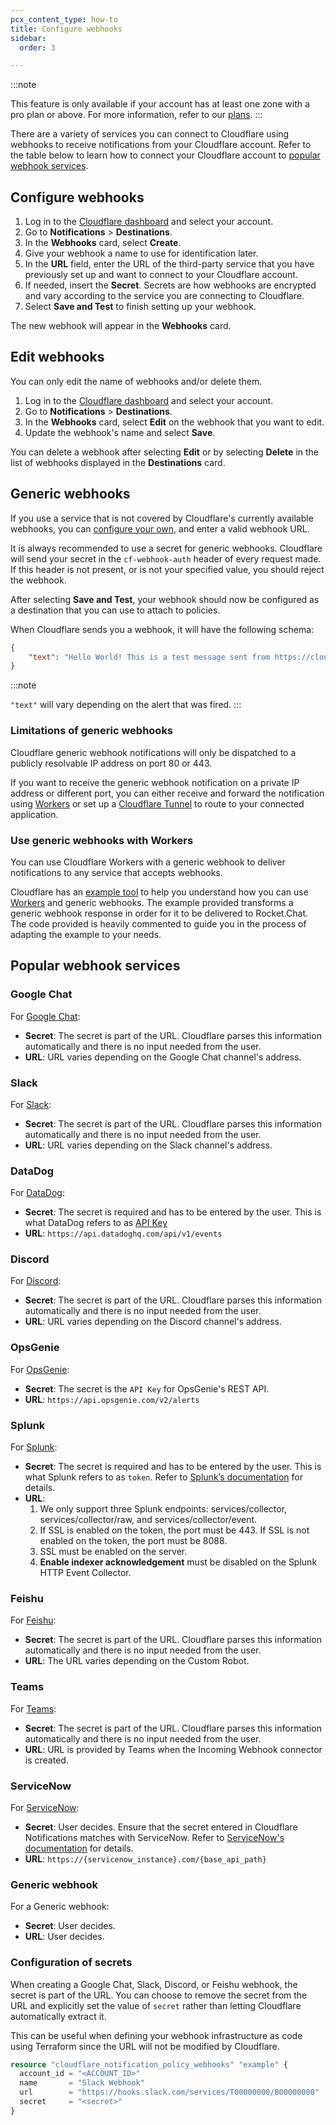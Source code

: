 ```yaml
---
pcx_content_type: how-to
title: Configure webhooks
sidebar:
  order: 3

---
```


:::note

This feature is only available if your account has at least one zone with a pro plan or above. For more information, refer to our [plans](https://www.cloudflare.com/plans/). 
:::

There are a variety of services you can connect to Cloudflare using webhooks to receive notifications from your Cloudflare account. Refer to the table below to learn how to connect your Cloudflare account to [popular webhook services](#popular-webhook-services).

## Configure webhooks

1. Log in to the [Cloudflare dashboard](https://dash.cloudflare.com/login) and select your account.
2. Go to **Notifications** > **Destinations**.
3. In the **Webhooks** card, select **Create**.
4. Give your webhook a name to use for identification later.
5. In the **URL** field, enter the URL of the third-party service that you have previously set up and want to connect to your Cloudflare account.
6. If needed, insert the **Secret**. Secrets are how webhooks are encrypted and vary according to the service you are connecting to Cloudflare.
7. Select **Save and Test** to finish setting up your webhook.

The new webhook will appear in the **Webhooks** card.

## Edit webhooks

You can only edit the name of webhooks and/or delete them.

1. Log in to the [Cloudflare dashboard](https://dash.cloudflare.com/login) and select your account.
2. Go to **Notifications** > **Destinations**.
3. In the **Webhooks** card, select **Edit** on the webhook that you want to edit.
4. Update the webhook's name and select **Save**.

You can delete a webhook after selecting **Edit** or by selecting **Delete** in the list of webhooks displayed in the **Destinations** card.

## Generic webhooks

If you use a service that is not covered by Cloudflare's currently available webhooks, you can [configure your own](#configure-webhooks), and enter a valid webhook URL.

It is always recommended to use a secret for generic webhooks. Cloudflare will send your secret in the `cf-webhook-auth` header of every request made. If this header is not present, or is not your specified value, you should reject the webhook.

After selecting **Save and Test**, your webhook should now be configured as a destination that you can use to attach to policies.

When Cloudflare sends you a webhook, it will have the following schema:

```json title="Example schema"
{
    "text": "Hello World! This is a test message sent from https://cloudflare.com. If you can see this, your webhook is configured properly."
}
```

:::note

`"text"` will vary depending on the alert that was fired. 
:::

### Limitations of generic webhooks

Cloudflare generic webhook notifications will only be dispatched to a publicly resolvable IP address on port 80 or 443.

If you want to receive the generic webhook notification on a private IP address or different port, you can either receive and forward the notification using [Workers](/workers/) or set up a [Cloudflare Tunnel](/cloudflare-one/connections/connect-networks/) to route to your connected application.

### Use generic webhooks with Workers

You can use Cloudflare Workers with a generic webhook to deliver notifications to any service that accepts webhooks.

Cloudflare has an [example tool](https://github.com/cloudflare/cf-webhook-relay/) to help you understand how you can use [Workers](/workers/) and generic webhooks. The example provided transforms a generic webhook response in order for it to be delivered to Rocket.Chat. The code provided is heavily commented to guide you in the process of adapting the example to your needs.

## Popular webhook services

### Google Chat

For [Google Chat](https://developers.google.com/chat/how-tos/webhooks):

- **Secret**: The secret is part of the URL. Cloudflare parses this information automatically and there is no input needed from the user.
- **URL**: URL varies depending on the Google Chat channel's address.

### Slack

For [Slack](https://api.slack.com/messaging/webhooks):

- **Secret**: The secret is part of the URL. Cloudflare parses this information automatically and there is no input needed from the user.
- **URL**: URL varies depending on the Slack channel's address.

### DataDog

For [DataDog](https://docs.datadoghq.com/api/latest/events/#post-an-event):

- **Secret**: The secret is required and has to be entered by the user. This is what DataDog refers to as [API Key](https://app.datadoghq.com/account/settings#api)
- **URL**: `https://api.datadoghq.com/api/v1/events`

### Discord

For [Discord](https://discord.com/developers/docs/resources/webhook#execute-webhook):

- **Secret**: The secret is part of the URL. Cloudflare parses this information automatically and there is no input needed from the user.
- **URL**: URL varies depending on the Discord channel's address.

### OpsGenie

For [OpsGenie](https://support.atlassian.com/opsgenie/docs/create-a-default-api-integration):

- **Secret**: The secret is the `API Key` for OpsGenie's REST API.
- **URL**: `https://api.opsgenie.com/v2/alerts`

### Splunk

For [Splunk](https://docs.splunk.com/Documentation/Splunk/latest/Data/UsetheHTTPEventCollector):

- **Secret**: The secret is required and has to be entered by the user. This is what Splunk refers to as `token`. Refer to [Splunk’s documentation](https://docs.splunk.com/Documentation/Splunk/latest/Data/UsetheHTTPEventCollector#How_the_Splunk_platform_uses_HTTP_Event_Collector_tokens_to_get_data_in) for details.
- **URL**: 
   1. We only support three Splunk endpoints: services/collector, services/collector/raw, and services/collector/event.
   2. If SSL is enabled on the token, the port must be 443. If SSL is not enabled on the token, the port must be 8088.
   3. SSL must be enabled on the server.
   4. **Enable indexer acknowledgement** must be disabled on the Splunk HTTP Event Collector.

### Feishu

For [Feishu](https://open.feishu.cn/document/client-docs/bot-v3/add-custom-bot):

- **Secret**: The secret is part of the URL. Cloudflare parses this information automatically and there is no input needed from the user.
- **URL**: The URL varies depending on the Custom Robot.

### Teams

For [Teams](https://docs.microsoft.com/en-us/microsoftteams/platform/webhooks-and-connectors/how-to/add-incoming-webhook):

- **Secret**: The secret is part of the URL. Cloudflare parses this information automatically and there is no input needed from the user.
- **URL**: URL is provided by Teams when the Incoming Webhook connector is created.

### ServiceNow

For [ServiceNow](https://docs.servicenow.com/bundle/tokyo-application-development/page/administer/integrationhub-store-spokes/task/govnotify-wbhk.html):

- **Secret**: User decides. Ensure that the secret entered in Cloudflare Notifications matches with ServiceNow. Refer to [ServiceNow's documentation](https://docs.servicenow.com/bundle/washingtondc-integrate-applications/page/administer/integrationhub/concept/rest-trigger.html) for details.
- **URL**: `https://{servicenow_instance}.com/{base_api_path}`

### Generic webhook

For a Generic webhook:

- **Secret**: User decides.
- **URL**: User decides.


### Configuration of secrets

When creating a Google Chat, Slack, Discord, or Feishu webhook, the secret is part of the URL. You can choose to remove the secret from the URL and explicitly set the value of `secret` rather than letting Cloudflare automatically extract it.

This can be useful when defining your webhook infrastructure as code using Terraform since the URL will not be modified by Cloudflare.

```tf title="Terraform example"
resource "cloudflare_notification_policy_webhooks" "example" {
  account_id = "<ACCOUNT_ID>"
  name       = "Slack Webhook"
  url        = "https://hooks.slack.com/services/T00000000/B00000000"
  secret     = "<secret>"
}
```
